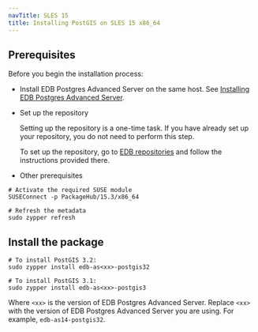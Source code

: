 ```yaml
---
navTitle: SLES 15
title: Installing PostGIS on SLES 15 x86_64
---
```


## Prerequisites

Before you begin the installation process:

- Install EDB Postgres Advanced Server on the same host. See [Installing EDB Postgres Advanced Server](/epas/latest/epas_inst_linux).

- Set up the repository

  Setting up the repository is a one-time task. If you have already set up your repository, you do not need to perform this step.

  To set up the repository, go to [EDB repositories](https://www.enterprisedb.com/repos-downloads) and follow the instructions provided there.

- Other prerequisites

```shell
# Activate the required SUSE module
SUSEConnect -p PackageHub/15.3/x86_64

# Refresh the metadata
sudo zypper refresh
```

## Install the package

```shell
# To install PostGIS 3.2:
sudo zypper install edb-as<xx>-postgis32

# To install PostGIS 3.1:
sudo zypper install edb-as<xx>-postgis3
```

Where `<xx>` is the version of EDB Postgres Advanced Server. Replace `<xx>` with the version of EDB Postgres Advanced Server you are using. For example, `edb-as14-postgis32`.
